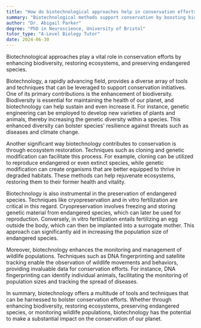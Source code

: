```yaml
---
title: "How do biotechnological approaches help in conservation efforts?"
summary: "Biotechnological methods support conservation by boosting biodiversity, restoring ecosystems, and protecting endangered species, thereby playing a crucial role in environmental preservation."
author: "Dr. Abigail Parker"
degree: "PhD in Neuroscience, University of Bristol"
tutor_type: "A-Level Biology Tutor"
date: 2024-06-30
---
```


Biotechnological approaches play a vital role in conservation efforts by enhancing biodiversity, restoring ecosystems, and preserving endangered species.

Biotechnology, a rapidly advancing field, provides a diverse array of tools and techniques that can be leveraged to support conservation initiatives. One of its primary contributions is the enhancement of biodiversity. Biodiversity is essential for maintaining the health of our planet, and biotechnology can help sustain and even increase it. For instance, genetic engineering can be employed to develop new varieties of plants and animals, thereby increasing the genetic diversity within a species. This enhanced diversity can bolster species' resilience against threats such as diseases and climate change.

Another significant way biotechnology contributes to conservation is through ecosystem restoration. Techniques such as cloning and genetic modification can facilitate this process. For example, cloning can be utilized to reproduce endangered or even extinct species, while genetic modification can create organisms that are better equipped to thrive in degraded habitats. These methods can help rejuvenate ecosystems, restoring them to their former health and vitality.

Biotechnology is also instrumental in the preservation of endangered species. Techniques like cryopreservation and in vitro fertilization are critical in this regard. Cryopreservation involves freezing and storing genetic material from endangered species, which can later be used for reproduction. Conversely, in vitro fertilization entails fertilizing an egg outside the body, which can then be implanted into a surrogate mother. This approach can significantly aid in increasing the population size of endangered species.

Moreover, biotechnology enhances the monitoring and management of wildlife populations. Techniques such as DNA fingerprinting and satellite tracking enable the observation of wildlife movements and behaviors, providing invaluable data for conservation efforts. For instance, DNA fingerprinting can identify individual animals, facilitating the monitoring of population sizes and tracking the spread of diseases.

In summary, biotechnology offers a multitude of tools and techniques that can be harnessed to bolster conservation efforts. Whether through enhancing biodiversity, restoring ecosystems, preserving endangered species, or monitoring wildlife populations, biotechnology has the potential to make a substantial impact on the conservation of our planet.
    